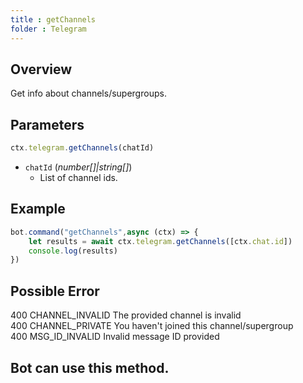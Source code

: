```yaml
--- 
title : getChannels
folder : Telegram 
--- 
```

## Overview 
Get info about channels/supergroups. 
## Parameters 
```ts 
ctx.telegram.getChannels(chatId)
```
- `chatId` (_number[]|string[]_) 
    - List of channel ids.
## Example 
```ts:index.ts {2} showLineNumber
bot.command("getChannels",async (ctx) => {
    let results = await ctx.telegram.getChannels([ctx.chat.id]) 
    console.log(results)
})
```
## Possible Error 
400 CHANNEL_INVALID The provided channel is invalid  
400 CHANNEL_PRIVATE You haven't joined this channel/supergroup  
400 MSG_ID_INVALID Invalid message ID provided  
## Bot can use this method.